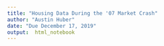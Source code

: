 ```yaml
---
title: "Housing Data During the '07 Market Crash"
author: "Austin Huber"
date: "Due December 17, 2019"
output:  html_notebook
---
```


